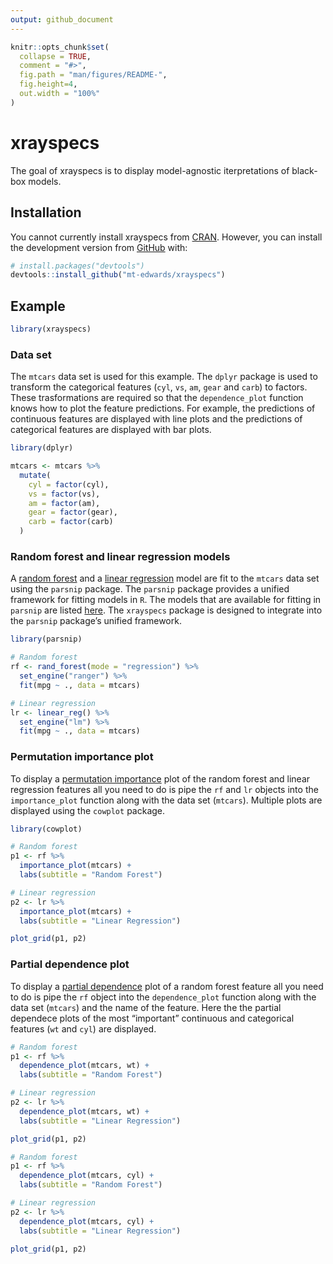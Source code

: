 ```yaml
---
output: github_document
---
```


<!-- README.md is generated from README.Rmd. Please edit that file -->

```r
knitr::opts_chunk$set(
  collapse = TRUE,
  comment = "#>",
  fig.path = "man/figures/README-",
  fig.height=4,
  out.width = "100%"
)
```
# xrayspecs

<!-- badges: start -->
<!-- badges: end -->

The goal of xrayspecs is to display model-agnostic iterpretations of black-box models.

## Installation

You cannot currently install xrayspecs from [CRAN](https://CRAN.R-project.org). However, you can install the development version from [GitHub](https://github.com/) with:

```r
# install.packages("devtools")
devtools::install_github("mt-edwards/xrayspecs")
```
## Example

```r
library(xrayspecs)
```

### Data set

The `mtcars` data set is used for this example. The `dplyr` package is used to transform the categorical features (`cyl`, `vs`, `am`, `gear` and `carb`) to factors. These trasformations are required so that the `dependence_plot` function knows how to plot the feature predictions. For example, the predictions of continuous features are displayed with line plots and the predictions of categorical features are displayed with bar plots.

```r
library(dplyr)

mtcars <- mtcars %>% 
  mutate(
    cyl = factor(cyl),
    vs = factor(vs),
    am = factor(am),
    gear = factor(gear),
    carb = factor(carb)
  )
```

### Random forest and linear regression models

A [random forest](https://en.wikipedia.org/wiki/Random_forest) and a [linear regression](https://en.wikipedia.org/wiki/Linear_regression) model are fit to the `mtcars` data set using the `parsnip` package. The `parsnip` package provides a unified framework for fitting models in `R`. The models that are available for fitting in `parsnip` are listed [here](https://tidymodels.github.io/parsnip/articles/articles/Models.html). The `xrayspecs` package is designed to integrate into the `parsnip` package's unified framework.

```r
library(parsnip)

# Random forest
rf <- rand_forest(mode = "regression") %>% 
  set_engine("ranger") %>% 
  fit(mpg ~ ., data = mtcars)

# Linear regression
lr <- linear_reg() %>% 
  set_engine("lm") %>% 
  fit(mpg ~ ., data = mtcars)
```

### Permutation importance plot

To display a [permutation importance](https://christophm.github.io/interpretable-ml-book/feature-importance.html) plot of the random forest and linear regression features all you need to do is pipe the `rf` and `lr` objects into the `importance_plot` function along with the data set (`mtcars`). Multiple plots are displayed using the `cowplot` package.

```r
library(cowplot)

# Random forest
p1 <- rf %>% 
  importance_plot(mtcars) +
  labs(subtitle = "Random Forest")

# Linear regression
p2 <- lr %>% 
  importance_plot(mtcars) +
  labs(subtitle = "Linear Regression")

plot_grid(p1, p2)
```

### Partial dependence plot

To display a [partial dependence](https://christophm.github.io/interpretable-ml-book/pdp.html) plot of a random forest feature all you need to do is pipe the `rf` object into the `dependence_plot` function along with the data set (`mtcars`) and the name of the feature. Here the the partial dependece plots of the most "important" continuous and categorical features (`wt` and `cyl`) are displayed.

```r
# Random forest
p1 <- rf %>% 
  dependence_plot(mtcars, wt) +
  labs(subtitle = "Random Forest")

# Linear regression
p2 <- lr %>% 
  dependence_plot(mtcars, wt) +
  labs(subtitle = "Linear Regression")

plot_grid(p1, p2)
```

```r
# Random forest
p1 <- rf %>% 
  dependence_plot(mtcars, cyl) +
  labs(subtitle = "Random Forest")

# Linear regression
p2 <- lr %>% 
  dependence_plot(mtcars, cyl) +
  labs(subtitle = "Linear Regression")

plot_grid(p1, p2)
```
